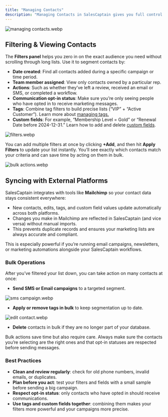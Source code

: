 ```yaml
---
title: "Managing Contacts"
description: "Managing Contacts in SalesCaptain gives you full control over your contact database. It lets you filter, tag, sync, and communicate with groups of contacts—all from one place. Whether you’ve added contacts manually, imported them, or synced from another platform, this section is where you keep everything organized, actionable, and up-to-date."
---
```


![managing contacts.webp](/images/managingcontacts.webp)

## **Filtering & Viewing Contacts**

The **Filters panel** helps you zero in on the exact audience you need without scrolling through long lists. Use it to segment contacts by:

- **Date created**: Find all contacts added during a specific campaign or time period.
- **Team member assigned**: View only contacts owned by a particular rep.
- **Actions**: Such as whether they’ve left a review, received an email or SMS, or completed a workflow.
- **Communication opt-in status**: Make sure you’re only seeing people who have opted in to receive marketing messages.
- **Tags**: Combine tag filters to build precise lists (“VIP” + “Active Customer”). Learn more about [managing tags.](Using-Tags)
- **Custom fields**: For example, “Membership Level = Gold” or “Renewal Date before 2024-12-31.” Learn how to add and delete [custom fields](Custom-Fields). 

![filters.webp](/images/filters.webp)

You can add multiple filters at once by clicking **\+Add**, and then hit **Apply Filters** to update your list instantly. You’ll see exactly which contacts match your criteria and can save time by acting on them in bulk.

![bulk actions.webp](/images/bulkactions.webp)

## **Syncing with External Platforms**

SalesCaptain integrates with tools like **Mailchimp** so your contact data stays consistent everywhere:

- New contacts, edits, tags, and custom field values update automatically across both platforms.
- Changes you make in Mailchimp are reflected in SalesCaptain (and vice versa) without manual imports.
- This prevents duplicate records and ensures your marketing lists are always accurate and compliant.

This is especially powerful if you’re running email campaigns, newsletters, or marketing automations alongside your SalesCaptain workflows.

### **Bulk Operations**

After you’ve filtered your list down, you can take action on many contacts at once:

- **Send SMS or Email campaigns** to a targeted segment.

![sms campaign.webp](/images/smscampaign.webp)

- **Apply or remove tags in bulk** to keep segmentation up to date.

![edit contact.webp](/images/editcontact.webp)

- **Delete** contacts in bulk if they are no longer part of your database.

Bulk actions save time but also require care. Always make sure the contacts you’re selecting are the right ones and that opt-in statuses are respected before sending messages.

### **Best Practices**

- **Clean and review regularly**: check for old phone numbers, invalid emails, or duplicates.
- **Plan before you act**: test your filters and fields with a small sample before sending a big campaign.
- **Respect opt-in status**: only contacts who have opted in should receive communications.
- **Use tags and custom fields together**: combining them makes your filters more powerful and your campaigns more precise.